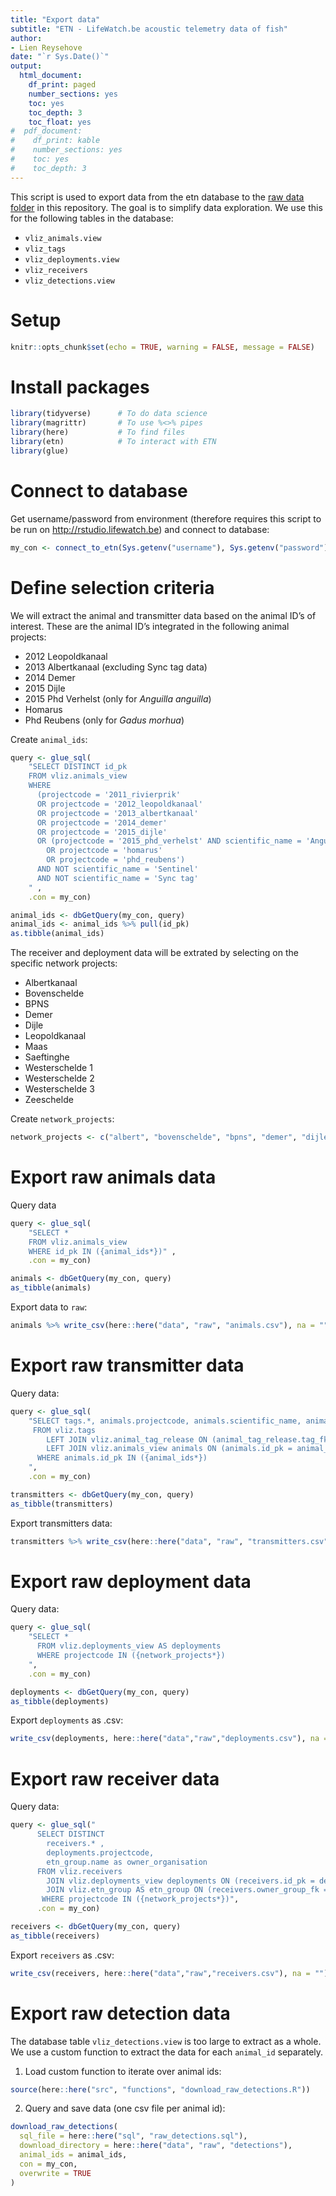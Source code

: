 ```yaml
---
title: "Export data"
subtitle: "ETN - LifeWatch.be acoustic telemetry data of fish"
author:
- Lien Reysehove
date: "`r Sys.Date()`"
output:
  html_document:
    df_print: paged
    number_sections: yes
    toc: yes
    toc_depth: 3
    toc_float: yes
#  pdf_document:
#    df_print: kable
#    number_sections: yes
#    toc: yes
#    toc_depth: 3
---
```


This script is used to export data from the etn database to the [raw data folder](https://github.com/inbo/etn-occurrences/tree/master/data/raw) in this repository. The goal is to simplify data exploration. We use this for the following tables in the database:

- `vliz_animals.view`
- `vliz_tags`
- `vliz_deployments.view`
- `vliz_receivers`
- `vliz_detections.view`

# Setup 

```r
knitr::opts_chunk$set(echo = TRUE, warning = FALSE, message = FALSE)
```

# Install packages

```r
library(tidyverse)      # To do data science
library(magrittr)       # To use %<>% pipes
library(here)           # To find files
library(etn)            # To interact with ETN
library(glue)
```

# Connect to database

Get username/password from environment (therefore requires this script to be run on <http://rstudio.lifewatch.be>) and connect to database:

```r
my_con <- connect_to_etn(Sys.getenv("username"), Sys.getenv("password"))
```

# Define selection criteria

We will extract the animal and transmitter data based on the animal ID's of interest. These are the animal ID's integrated in the following animal projects:

- 2012 Leopoldkanaal
- 2013 Albertkanaal (excluding Sync tag data)
- 2014 Demer
- 2015 Dijle
- 2015 Phd Verhelst (only for _Anguilla anguilla_)
- Homarus
- Phd Reubens (only for _Gadus morhua_)

Create `animal_ids`:

```r
query <- glue_sql(
    "SELECT DISTINCT id_pk
    FROM vliz.animals_view
    WHERE 
      (projectcode = '2011_rivierprik' 
      OR projectcode = '2012_leopoldkanaal'
      OR projectcode = '2013_albertkanaal'
      OR projectcode = '2014_demer'
      OR projectcode = '2015_dijle'
      OR (projectcode = '2015_phd_verhelst' AND scientific_name = 'Anguilla anguilla')
        OR projectcode = 'homarus'
        OR projectcode = 'phd_reubens')
      AND NOT scientific_name = 'Sentinel'
      AND NOT scientific_name = 'Sync tag'
    " ,
    .con = my_con)

animal_ids <- dbGetQuery(my_con, query)
animal_ids <- animal_ids %>% pull(id_pk)
as.tibble(animal_ids)
```

The receiver and deployment data will be extrated by selecting on the specific network projects:

- Albertkanaal
- Bovenschelde
- BPNS
- Demer
- Dijle
- Leopoldkanaal
- Maas
- Saeftinghe
- Westerschelde 1
- Westerschelde 2
- Westerschelde 3
- Zeeschelde

Create `network_projects`:

```r
network_projects <- c("albert", "bovenschelde", "bpns", "demer", "dijle", "leopold", "maas", "saeftinghe", "ws1", "ws2", "ws3", "zeeschelde")
```

# Export raw animals data

Query data

```r
query <- glue_sql(
    "SELECT *
    FROM vliz.animals_view
    WHERE id_pk IN ({animal_ids*})" ,
    .con = my_con)

animals <- dbGetQuery(my_con, query)
as_tibble(animals)
```

Export data to `raw`:

```r
animals %>% write_csv(here::here("data", "raw", "animals.csv"), na = "")
```

# Export raw transmitter data

Query data:

```r
query <- glue_sql(
    "SELECT tags.*, animals.projectcode, animals.scientific_name, animals.id_pk AS animal_id_pk
     FROM vliz.tags
        LEFT JOIN vliz.animal_tag_release ON (animal_tag_release.tag_fk = tags.id_pk)
        LEFT JOIN vliz.animals_view animals ON (animals.id_pk = animal_tag_release.animal_fk)
      WHERE animals.id_pk IN ({animal_ids*})
    ", 
    .con = my_con)

transmitters <- dbGetQuery(my_con, query)
as_tibble(transmitters)
```

Export transmitters data:

```r
transmitters %>% write_csv(here::here("data", "raw", "transmitters.csv"), na = "")
```

# Export raw deployment data

Query data:

```r
query <- glue_sql(
    "SELECT *
      FROM vliz.deployments_view AS deployments
      WHERE projectcode IN ({network_projects*})
    ",
    .con = my_con)

deployments <- dbGetQuery(my_con, query)
as_tibble(deployments)
```

Export `deployments` as .csv:

```r
write_csv(deployments, here::here("data","raw","deployments.csv"), na = "")
```

# Export raw receiver data

Query data:

```r
query <- glue_sql("
      SELECT DISTINCT 
        receivers.* ,
        deployments.projectcode,
        etn_group.name as owner_organisation
      FROM vliz.receivers
        JOIN vliz.deployments_view deployments ON (receivers.id_pk = deployments.receiver_fk)
        JOIN vliz.etn_group AS etn_group ON (receivers.owner_group_fk = etn_group.id_pk)
       WHERE projectcode IN ({network_projects*})",
      .con = my_con)

receivers <- dbGetQuery(my_con, query)
as_tibble(receivers)
```

Export `receivers` as .csv:

```r
write_csv(receivers, here::here("data","raw","receivers.csv"), na = "")
```

# Export raw detection data

The database table `vliz_detections.view` is too large to extract as a whole. We use a custom function to extract the data for each `animal_id` separately.  

1. Load custom function to iterate over animal ids:

```r
source(here::here("src", "functions", "download_raw_detections.R"))
```

2. Query and save data (one csv file per animal id):

```r
download_raw_detections(
  sql_file = here::here("sql", "raw_detections.sql"),
  download_directory = here::here("data", "raw", "detections"),
  animal_ids = animal_ids,
  con = my_con,
  overwrite = TRUE
)
```


